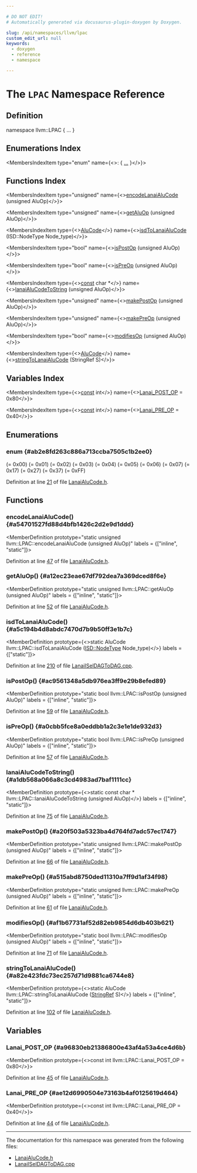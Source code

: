 ```yaml
---

# DO NOT EDIT!
# Automatically generated via docusaurus-plugin-doxygen by Doxygen.

slug: /api/namespaces/llvm/lpac
custom_edit_url: null
keywords:
  - doxygen
  - reference
  - namespace

---
```





# The `LPAC` Namespace Reference

<DoxygenPage pluginConfig={pluginConfig}>



## Definition

<CodeBlock>namespace llvm::LPAC &#123; ... &#125;</CodeBlock>

## Enumerations Index

<MembersIndex>

<MembersIndexItem
  type="enum"
  name={<>:  &#123; <a href="#ab2e8fd263c886a713ccba7505c1b2ee0">...</a> &#125;</>}>
</MembersIndexItem>

</MembersIndex>

## Functions Index

<MembersIndex>

<MembersIndexItem
  type="unsigned"
  name={<><a href="#a54701527fd88d4bfb1426c2d2e9d1ddd">encodeLanaiAluCode</a> (unsigned AluOp)</>}>
</MembersIndexItem>

<MembersIndexItem
  type="unsigned"
  name={<><a href="#a12ec23eae67df792dea7a369dced8f6e">getAluOp</a> (unsigned AluOp)</>}>
</MembersIndexItem>

<MembersIndexItem
  type={<><a href="#ab2e8fd263c886a713ccba7505c1b2ee0">AluCode</a></>}
  name={<><a href="#a5c194b4d8abdc7470d7b9b50ff3e1b7c">isdToLanaiAluCode</a> (ISD::NodeType Node&#95;type)</>}>
</MembersIndexItem>

<MembersIndexItem
  type="bool"
  name={<><a href="#ac9561348a5db976ea3ff9e29b8efed89">isPostOp</a> (unsigned AluOp)</>}>
</MembersIndexItem>

<MembersIndexItem
  type="bool"
  name={<><a href="#a0cbb5fce8a0eddbb1a2c3e1e1de932d3">isPreOp</a> (unsigned AluOp)</>}>
</MembersIndexItem>

<MembersIndexItem
  type={<><a href="/docs/api/files/lib/lib/target/lib/target/aarch64/aarch64promoteconstant-cpp/#a90f8350fecae261c25be85d38b451bff">const</a> char &#42;</>}
  name={<><a href="#a1db568a066a8c3cd4983ad7baf1111cc">lanaiAluCodeToString</a> (unsigned AluOp)</>}>
</MembersIndexItem>

<MembersIndexItem
  type="unsigned"
  name={<><a href="#a20f503a5323ba4d764fd7adc57ec1747">makePostOp</a> (unsigned AluOp)</>}>
</MembersIndexItem>

<MembersIndexItem
  type="unsigned"
  name={<><a href="#a515abd8750ded11310a7ff9d1af34f98">makePreOp</a> (unsigned AluOp)</>}>
</MembersIndexItem>

<MembersIndexItem
  type="bool"
  name={<><a href="#af1b67731af52d82eb9854d6db403b621">modifiesOp</a> (unsigned AluOp)</>}>
</MembersIndexItem>

<MembersIndexItem
  type={<><a href="#ab2e8fd263c886a713ccba7505c1b2ee0">AluCode</a></>}
  name={<><a href="#a82e423fdc73ec257d71d9881ca6744e8">stringToLanaiAluCode</a> (StringRef S)</>}>
</MembersIndexItem>

</MembersIndex>

## Variables Index

<MembersIndex>

<MembersIndexItem
  type={<><a href="/docs/api/files/lib/lib/target/lib/target/aarch64/aarch64promoteconstant-cpp/#a90f8350fecae261c25be85d38b451bff">const</a> int</>}
  name={<><a href="#a96830eb21386800e43af4a53a4ce4d6b">Lanai&#95;POST&#95;OP</a> = 0x80</>}>
</MembersIndexItem>

<MembersIndexItem
  type={<><a href="/docs/api/files/lib/lib/target/lib/target/aarch64/aarch64promoteconstant-cpp/#a90f8350fecae261c25be85d38b451bff">const</a> int</>}
  name={<><a href="#ae12d6990504e73163b4af0125619d464">Lanai&#95;PRE&#95;OP</a> = 0x40</>}>
</MembersIndexItem>

</MembersIndex>


<SectionDefinition>

## Enumerations

### enum  {#ab2e8fd263c886a713ccba7505c1b2ee0}

<MemberDefinition
  prototype="enum llvm::LPAC::AluCode ">

<EnumerationList title="Enumeration values">

<Link id="ab2e8fd263c886a713ccba7505c1b2ee0a25d8ba0c31384de6b8eaf87262199804" />
<EnumerationListItem name="ADD">
 (= 0x00)
</EnumerationListItem>

<Link id="ab2e8fd263c886a713ccba7505c1b2ee0a2813222a12da6ef398266c2772024d0b" />
<EnumerationListItem name="ADDC">
 (= 0x01)
</EnumerationListItem>

<Link id="ab2e8fd263c886a713ccba7505c1b2ee0aeac5360fd57cf828f2c5a7dda5978787" />
<EnumerationListItem name="SUB">
 (= 0x02)
</EnumerationListItem>

<Link id="ab2e8fd263c886a713ccba7505c1b2ee0ae42c318d7a1c0e3a733c995a364b79da" />
<EnumerationListItem name="SUBB">
 (= 0x03)
</EnumerationListItem>

<Link id="ab2e8fd263c886a713ccba7505c1b2ee0a5d9bd04ccb1bea421a4d8436c59b0b92" />
<EnumerationListItem name="AND">
 (= 0x04)
</EnumerationListItem>

<Link id="ab2e8fd263c886a713ccba7505c1b2ee0ad9ba23ea041004ef20184368bbb0488c" />
<EnumerationListItem name="OR">
 (= 0x05)
</EnumerationListItem>

<Link id="ab2e8fd263c886a713ccba7505c1b2ee0a0aa89b916276a107ae3c5eea86213636" />
<EnumerationListItem name="XOR">
 (= 0x06)
</EnumerationListItem>

<Link id="ab2e8fd263c886a713ccba7505c1b2ee0a7cc8297cbf4bed78b7c26915bcacb99c" />
<EnumerationListItem name="SPECIAL">
 (= 0x07)
</EnumerationListItem>

<Link id="ab2e8fd263c886a713ccba7505c1b2ee0a1c925551fe6b6594e1981c73692667c5" />
<EnumerationListItem name="SHL">
 (= 0x17)
</EnumerationListItem>

<Link id="ab2e8fd263c886a713ccba7505c1b2ee0af6a627123e84eb41d500bcb8f9e2f8b6" />
<EnumerationListItem name="SRL">
 (= 0x27)
</EnumerationListItem>

<Link id="ab2e8fd263c886a713ccba7505c1b2ee0a6f47b0d8fbc54652a45b103c20197a4f" />
<EnumerationListItem name="SRA">
 (= 0x37)
</EnumerationListItem>

<Link id="ab2e8fd263c886a713ccba7505c1b2ee0a9ac6c6caa2e21edbfeba176ac8f78b4d" />
<EnumerationListItem name="UNKNOWN">
 (= 0xFF)
</EnumerationListItem>

</EnumerationList>

Definition at line <a href="/docs/api/files/lib/lib/target/lib/target/lanai/lanaialucode-h/#l00021">21</a> of file <a href="/docs/api/files/lib/lib/target/lib/target/lanai/lanaialucode-h">LanaiAluCode.h</a>.
</MemberDefinition>

</SectionDefinition>

<SectionDefinition>

## Functions

### encodeLanaiAluCode() {#a54701527fd88d4bfb1426c2d2e9d1ddd}

<MemberDefinition
  prototype="static unsigned llvm::LPAC::encodeLanaiAluCode (unsigned AluOp)"
  labels = {["inline", "static"]}>

Definition at line <a href="/docs/api/files/lib/lib/target/lib/target/lanai/lanaialucode-h/#l00047">47</a> of file <a href="/docs/api/files/lib/lib/target/lib/target/lanai/lanaialucode-h">LanaiAluCode.h</a>.
</MemberDefinition>

### getAluOp() {#a12ec23eae67df792dea7a369dced8f6e}

<MemberDefinition
  prototype="static unsigned llvm::LPAC::getAluOp (unsigned AluOp)"
  labels = {["inline", "static"]}>

Definition at line <a href="/docs/api/files/lib/lib/target/lib/target/lanai/lanaialucode-h/#l00052">52</a> of file <a href="/docs/api/files/lib/lib/target/lib/target/lanai/lanaialucode-h">LanaiAluCode.h</a>.
</MemberDefinition>

### isdToLanaiAluCode() {#a5c194b4d8abdc7470d7b9b50ff3e1b7c}

<MemberDefinition
  prototype={<>static AluCode llvm::LPAC::isdToLanaiAluCode (<a href="/docs/api/namespaces/llvm/isd/#a22ea9cec080dd5f4f47ba234c2f59110">ISD::NodeType</a> Node_type)</>}
  labels = {["static"]}>

Definition at line <a href="/docs/api/files/lib/lib/target/lib/target/lanai/lanaiiseldagtodag-cpp/#l00210">210</a> of file <a href="/docs/api/files/lib/lib/target/lib/target/lanai/lanaiiseldagtodag-cpp">LanaiISelDAGToDAG.cpp</a>.
</MemberDefinition>

### isPostOp() {#ac9561348a5db976ea3ff9e29b8efed89}

<MemberDefinition
  prototype="static bool llvm::LPAC::isPostOp (unsigned AluOp)"
  labels = {["inline", "static"]}>

Definition at line <a href="/docs/api/files/lib/lib/target/lib/target/lanai/lanaialucode-h/#l00059">59</a> of file <a href="/docs/api/files/lib/lib/target/lib/target/lanai/lanaialucode-h">LanaiAluCode.h</a>.
</MemberDefinition>

### isPreOp() {#a0cbb5fce8a0eddbb1a2c3e1e1de932d3}

<MemberDefinition
  prototype="static bool llvm::LPAC::isPreOp (unsigned AluOp)"
  labels = {["inline", "static"]}>

Definition at line <a href="/docs/api/files/lib/lib/target/lib/target/lanai/lanaialucode-h/#l00057">57</a> of file <a href="/docs/api/files/lib/lib/target/lib/target/lanai/lanaialucode-h">LanaiAluCode.h</a>.
</MemberDefinition>

### lanaiAluCodeToString() {#a1db568a066a8c3cd4983ad7baf1111cc}

<MemberDefinition
  prototype={<>static const char &#42; llvm::LPAC::lanaiAluCodeToString (unsigned AluOp)</>}
  labels = {["inline", "static"]}>

Definition at line <a href="/docs/api/files/lib/lib/target/lib/target/lanai/lanaialucode-h/#l00075">75</a> of file <a href="/docs/api/files/lib/lib/target/lib/target/lanai/lanaialucode-h">LanaiAluCode.h</a>.
</MemberDefinition>

### makePostOp() {#a20f503a5323ba4d764fd7adc57ec1747}

<MemberDefinition
  prototype="static unsigned llvm::LPAC::makePostOp (unsigned AluOp)"
  labels = {["inline", "static"]}>

Definition at line <a href="/docs/api/files/lib/lib/target/lib/target/lanai/lanaialucode-h/#l00066">66</a> of file <a href="/docs/api/files/lib/lib/target/lib/target/lanai/lanaialucode-h">LanaiAluCode.h</a>.
</MemberDefinition>

### makePreOp() {#a515abd8750ded11310a7ff9d1af34f98}

<MemberDefinition
  prototype="static unsigned llvm::LPAC::makePreOp (unsigned AluOp)"
  labels = {["inline", "static"]}>

Definition at line <a href="/docs/api/files/lib/lib/target/lib/target/lanai/lanaialucode-h/#l00061">61</a> of file <a href="/docs/api/files/lib/lib/target/lib/target/lanai/lanaialucode-h">LanaiAluCode.h</a>.
</MemberDefinition>

### modifiesOp() {#af1b67731af52d82eb9854d6db403b621}

<MemberDefinition
  prototype="static bool llvm::LPAC::modifiesOp (unsigned AluOp)"
  labels = {["inline", "static"]}>

Definition at line <a href="/docs/api/files/lib/lib/target/lib/target/lanai/lanaialucode-h/#l00071">71</a> of file <a href="/docs/api/files/lib/lib/target/lib/target/lanai/lanaialucode-h">LanaiAluCode.h</a>.
</MemberDefinition>

### stringToLanaiAluCode() {#a82e423fdc73ec257d71d9881ca6744e8}

<MemberDefinition
  prototype={<>static AluCode llvm::LPAC::stringToLanaiAluCode (<a href="/docs/api/classes/llvm/stringref">StringRef</a> S)</>}
  labels = {["inline", "static"]}>

Definition at line <a href="/docs/api/files/lib/lib/target/lib/target/lanai/lanaialucode-h/#l00102">102</a> of file <a href="/docs/api/files/lib/lib/target/lib/target/lanai/lanaialucode-h">LanaiAluCode.h</a>.
</MemberDefinition>

</SectionDefinition>

<SectionDefinition>

## Variables

### Lanai&#95;POST&#95;OP {#a96830eb21386800e43af4a53a4ce4d6b}

<MemberDefinition
  prototype={<>const int llvm::LPAC::Lanai&#95;POST&#95;OP = 0x80</>}>

Definition at line <a href="/docs/api/files/lib/lib/target/lib/target/lanai/lanaialucode-h/#l00045">45</a> of file <a href="/docs/api/files/lib/lib/target/lib/target/lanai/lanaialucode-h">LanaiAluCode.h</a>.
</MemberDefinition>

### Lanai&#95;PRE&#95;OP {#ae12d6990504e73163b4af0125619d464}

<MemberDefinition
  prototype={<>const int llvm::LPAC::Lanai&#95;PRE&#95;OP = 0x40</>}>

Definition at line <a href="/docs/api/files/lib/lib/target/lib/target/lanai/lanaialucode-h/#l00044">44</a> of file <a href="/docs/api/files/lib/lib/target/lib/target/lanai/lanaialucode-h">LanaiAluCode.h</a>.
</MemberDefinition>

</SectionDefinition>

<hr/>

The documentation for this namespace was generated from the following files:

<ul>
<li><a href="/docs/api/files/lib/lib/target/lib/target/lanai/lanaialucode-h">LanaiAluCode.h</a></li>
<li><a href="/docs/api/files/lib/lib/target/lib/target/lanai/lanaiiseldagtodag-cpp">LanaiISelDAGToDAG.cpp</a></li>
</ul>

</DoxygenPage>
